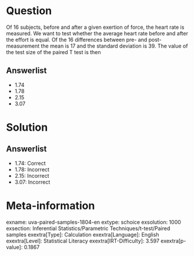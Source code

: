 Question
========

Of 16 subjects, before and after a given exertion of force, the heart rate is measured. We want to test whether the average heart rate before and after the effort is equal. Of the 16 differences between pre- and post-measurement the mean is 17 and the standard deviation is 39. The value of the test size of the paired T test is then

Answerlist
----------

* 1.74
* 1.78
* 2.15
* 3.07

Solution
========

Answerlist
----------

* 1.74: Correct
* 1.78: Incorrect
* 2.15: Incorrect
* 3.07: Incorrect

Meta-information
================
exname: uva-paired-samples-1804-en
extype: schoice
exsolution: 1000
exsection: Inferential Statistics/Parametric Techniques/t-test/Paired samples
exextra[Type]: Calculation
exextra[Language]: English
exextra[Level]: Statistical Literacy
exextra[IRT-Difficulty]: 3.597
exextra[p-value]: 0.1867
